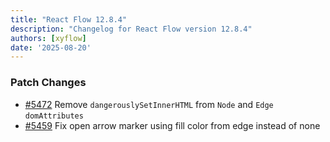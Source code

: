 ```yaml
---
title: "React Flow 12.8.4"
description: "Changelog for React Flow version 12.8.4"
authors: [xyflow]
date: '2025-08-20'
---
```

### Patch Changes
-   [#5472](https://github.com/xyflow/xyflow/pull/5472) Remove `dangerouslySetInnerHTML` from `Node` and `Edge` `domAttributes`
-   [#5459](https://github.com/xyflow/xyflow/pull/5459) Fix open arrow marker using fill color from edge instead of none

